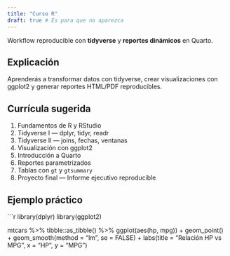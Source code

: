 ```yaml
---
title: "Curso R"
draft: true # Es para que no aparezca
---
```




Workflow reproducible con **tidyverse** y **reportes dinámicos** en Quarto.

## Explicación
Aprenderás a transformar datos con tidyverse, crear visualizaciones con ggplot2 y generar reportes HTML/PDF reproducibles.

## Currícula sugerida
1. Fundamentos de R y RStudio  
2. Tidyverse I — dplyr, tidyr, readr  
3. Tidyverse II — joins, fechas, ventanas  
4. Visualización con ggplot2  
5. Introducción a Quarto  
6. Reportes parametrizados  
7. Tablas con `gt` y `gtsummary`  
8. Proyecto final — Informe ejecutivo reproducible  

## Ejemplo práctico

```r
library(dplyr)
library(ggplot2)

mtcars %>%
  tibble::as_tibble() %>%
  ggplot(aes(hp, mpg)) +
  geom_point() +
  geom_smooth(method = "lm", se = FALSE) +
  labs(title = "Relación HP vs MPG", x = "HP", y = "MPG")
